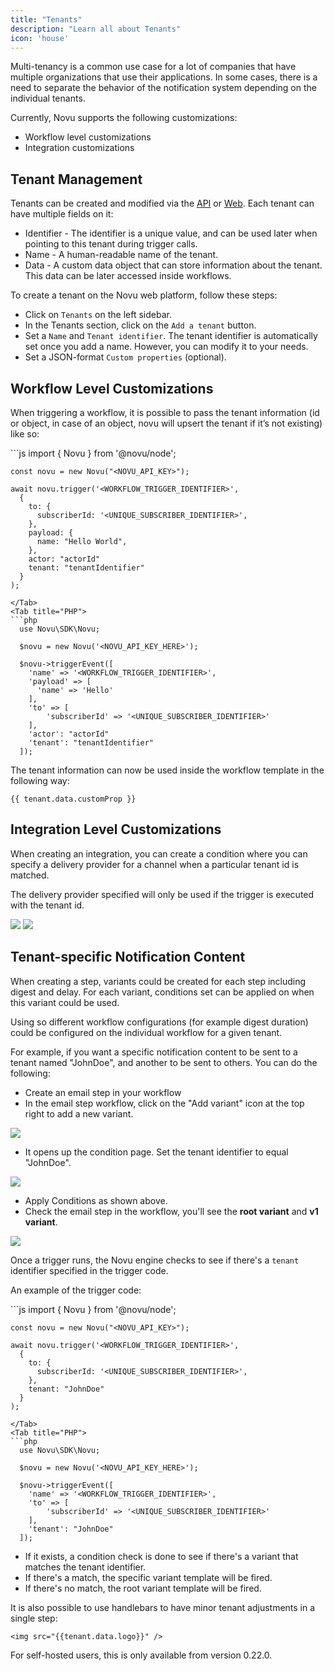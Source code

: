 ```yaml
---
title: "Tenants"
description: "Learn all about Tenants"
icon: 'house'
---
```




Multi-tenancy is a common use case for a lot of companies that have multiple organizations that use their applications. In some cases, there is a need to separate the behavior of the notification system depending on the individual tenants. 

Currently, Novu supports the following customizations:

- Workflow level customizations
- Integration customizations

## Tenant Management 

Tenants can be created and modified via the [API](http://docs.novu.co/api-reference/tenants/get-tenants) or [Web](https://web.novu.co/tenants). Each tenant can have multiple fields on it:

* Identifier - The identifier is a unique value, and can be used later when pointing to this tenant during trigger calls.
* Name - A human-readable name of the tenant.
* Data - A custom data object that can store information about the tenant. This data can be later accessed inside workflows.

To create a tenant on the Novu web platform, follow these steps:

- Click on `Tenants` on the left sidebar.
- In the Tenants section, click on the `Add a tenant` button.
- Set a `Name` and `Tenant identifier`. The tenant identifier is automatically set once you add a name. However, you can modify it to your needs.
- Set a JSON-format `Custom properties` (optional).

## Workflow Level Customizations

When triggering a workflow, it is possible to pass the tenant information (id or object, in case of an object, novu will upsert the tenant if it’s not existing) like so:

<Tabs>
  <Tab title="Node.js">
  ```js
    import { Novu } from '@novu/node';

    const novu = new Novu("<NOVU_API_KEY>");

    await novu.trigger('<WORKFLOW_TRIGGER_IDENTIFIER>',
      {
        to: {
          subscriberId: '<UNIQUE_SUBSCRIBER_IDENTIFIER>',
        },
        payload: {
          name: "Hello World",
        },
        actor: "actorId"
        tenant: "tenantIdentifier"
      }
    );
  ```
  </Tab>
  <Tab title="PHP">
  ```php
    use Novu\SDK\Novu;

    $novu = new Novu('<NOVU_API_KEY_HERE>');

    $novu->triggerEvent([
      'name' => '<WORKFLOW_TRIGGER_IDENTIFIER>',
      'payload' => [
        'name' => 'Hello'
      ],
      'to' => [
          'subscriberId' => '<UNIQUE_SUBSCRIBER_IDENTIFIER>'
      ],
      'actor': "actorId"
      'tenant': "tenantIdentifier"
    ]);
  ```
  </Tab>
</Tabs>

The tenant information can now be used inside the workflow template in the following way:

```
{{ tenant.data.customProp }}
```

## Integration Level Customizations

When creating an integration, you can create a condition where you can specify a delivery provider for a channel when a particular tenant id is matched.

The delivery provider specified will only be used if the trigger is executed with the tenant id.

<Frame caption="Add provider instance"><img src="https://github.com/novuhq/docs/assets/2946769/583824c7-766b-49fc-bb8e-7cf72dd74eee" /></Frame>

<Frame caption="Set conditions"><img src="https://github.com/novuhq/docs/assets/2946769/9c1c33f5-f5eb-4e4b-82b7-f4c05bdf00d7" /></Frame>

## Tenant-specific Notification Content

When creating a step, variants could be created for each step including digest and delay. For each variant, conditions set can be applied on when this variant could be used. 

Using so different workflow configurations (for example digest duration) could be configured on the individual workflow for a given tenant.

For example, if you want a specific notification content to be sent to a tenant named "JohnDoe", and another to be sent to others. You can do the following:

- Create an email step in your workflow
- In the email step workflow, click on the "Add variant" icon at the top right to add a new variant.
<Frame caption="Add variant"><img src="https://github.com/novuhq/docs/assets/2946769/0ca3c7a8-b046-4db5-bb48-b2894d313a35" /></Frame>

- It opens up the condition page. Set the tenant identifier to equal "JohnDoe".
<Frame caption="Set variant"><img src="https://github.com/novuhq/docs/assets/2946769/c6306feb-5126-47da-8d83-8e01755a3ade" /></Frame>

- Apply Conditions as shown above.
- Check the email step in the workflow, you'll see the **root variant** and **v1 variant**.
<Frame caption="See the variants"><img src="https://github.com/novuhq/docs/assets/2946769/d8570463-270e-41a3-be96-e33c178750c3" /></Frame>

Once a trigger runs, the Novu engine checks to see if there's a `tenant` identifier specified in the trigger code.

An example of the trigger code:

<Tabs>
  <Tab title="Node.js">
  ```js
    import { Novu } from '@novu/node';

    const novu = new Novu("<NOVU_API_KEY>");

    await novu.trigger('<WORKFLOW_TRIGGER_IDENTIFIER>',
      {
        to: {
          subscriberId: '<UNIQUE_SUBSCRIBER_IDENTIFIER>',
        },
        tenant: "JohnDoe"
      }
    );
  ```
  </Tab>
  <Tab title="PHP">
  ```php
    use Novu\SDK\Novu;

    $novu = new Novu('<NOVU_API_KEY_HERE>');

    $novu->triggerEvent([
      'name' => '<WORKFLOW_TRIGGER_IDENTIFIER>',
      'to' => [
          'subscriberId' => '<UNIQUE_SUBSCRIBER_IDENTIFIER>'
      ],
      'tenant': "JohnDoe"
    ]);
  ```
  </Tab>
</Tabs>

- If it exists, a condition check is done to see if there's a variant that matches the tenant identifier. 
- If there's a match, the specific variant template will be fired.
- If there's no match, the root variant template will be fired.


It is also possible to use handlebars to have minor tenant adjustments in a single step:

```
<img src="{{tenant.data.logo}}" />
```

<Warning> For self-hosted users, this is only available from version 0.22.0. </Warning>
